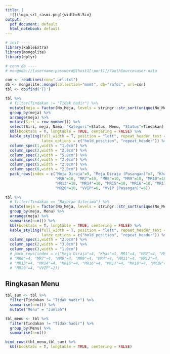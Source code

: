 ```yaml
---
title: |
  ![](logo_srt_rasmi.png){width=6.5in}
output:
  pdf_document: default
  html_notebook: default
---
```


```r
# init ----
library(kableExtra)
library(mongolite)
library(dplyr)

# conn db ----
# mongodb://[username:password@]host1[:port1]/?authSource=user-data

con <- readLines(con=".url.txt")
db <- mongolite::mongo(collection="mmmt", db="rafoc", url=con)
tbl <- db$find('{}')
```
\begin{center}
Senarai Tetamu Mengikut Meja
\end{center}

```r
tbl %>% 
  # filter(Tindakan != "Tidak hadir") %>% 
  mutate(meja = factor(No_Meja, levels = stringr::str_sort(unique(No_Meja), numeric = TRUE))) %>% 
  group_by(meja) %>%
  arrange(meja) %>%
  mutate(Siri = row_number()) %>%
  select(Siri, meja, Nama, "Kategori"=Status, Menu, "Status"=Tindakan) %>% 
  kbl(booktabs = T, longtable = TRUE, centering = FALSE) %>%
  kable_styling(full_width = T, position = "left", repeat_header_text = "\\textit{... sambungan}",
                latex_options = c("hold_position", "repeat_header")) %>% 
  column_spec(1,width = "1.0cm") %>%
  column_spec(2,width = "2.0cm") %>% 
  column_spec(3,width = "5.0cm") %>% 
  column_spec(4,width = "2.0cm") %>%
  column_spec(5,width = "2.0cm") %>%
  column_spec(6,width = "2.0cm") %>%
  pack_rows(index = c("Meja Diraja"=9, "Meja Diraja (Pasangan)"=7, "Khas"=5, "MR1"=10, "MR2"=10, "MR3"=10, "MR4"=10, "MR5"=10,
                      "MR6"=10, "MR7"=10, "MR8"=10, "MR9"=10, "MR10"=10, "MR11"=10, "MR12"=10,
                      "MR13"=10, "MR14"=10, "MR15"=10, "MR16"=10, "MR17"=10, "MR18"=10, "MR19"=10,
                      "MR20"=10, "VVIP"=6, "VVIP (Pasangan)"=6))

```

```r
tbl %>% 
  # filter(Tindakan == "Bayaran diterima") %>%
  mutate(meja = factor(No_Meja, levels = stringr::str_sort(unique(No_Meja), numeric = TRUE))) %>% 
  group_by(meja, Menu) %>% 
  arrange(meja) %>%
  summarise(n=n()) %>% 
  kbl(booktabs = T, longtable = TRUE, centering = FALSE) %>%
  kable_styling(full_width = T, position = "left", repeat_header_text = "\\textit{... sambungan}",
                latex_options = c("hold_position", "repeat_header")) %>%
  column_spec(1,width = "2.0cm") %>%
  column_spec(2,width = "3.0cm") %>% 
  column_spec(3,width = "1.0cm") 
  # pack_rows(index = c("Meja Diraja"=4, "Khas"=1, MR1"=4, "MR2"=4, "MR3"=4, "MR4"=4, "MR5"=4,
  # "MR6"=4, "MR7"=4, "MR8"=4, "MR9"=4, "MR4"=4, "MR11"=4, "MR12"=4,
  # "MR13"=4, "MR14"=4, "MR15"=4, "MR16"=4, "MR17"=4, "MR18"=4, "MR19"=4,
  # "MR20"=4, "VVIP"=2))

```
\newpage
## Ringkasan Menu

```r
tbl_sum <- tbl %>% 
  filter(Tindakan != "Tidak hadir") %>% 
  summarise(n=n()) %>% 
  mutate("Menu" = "Jumlah")

tbl_menu <- tbl %>% 
  filter(Tindakan != "Tidak hadir") %>% 
  group_by(Menu) %>% 
  summarise(n=n())

bind_rows(tbl_menu,tbl_sum) %>% 
  kbl(booktabs = T, longtable = TRUE, centering = FALSE)
```

